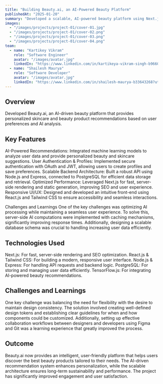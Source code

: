```yaml
---
title: "Building Beauty.ai, an AI-Powered Beauty Platform"
publishedAt: "2025-01-20"
summary: "Developed a scalable, AI-powered beauty platform using Next.js for front-end, Node.js for backend, and PostgreSQL for data storage, enabling personalized beauty recommendations."
images:
  - "/images/projects/project-01/cover-01.jpg"
  - "/images/projects/project-01/cover-02.png"
  - "/images/projects/project-01/cover-03.png"
  - "/images/projects/project-01/cover-04.png"
team:
  - name: "Kartikey Vikram"
    role: "Software Engineer"
    avatar: "/images/avatar.jpg"
    linkedIn: "https://www.linkedin.com/in/kartikeya-vikram-singh-b966071b3"
  - name: "Shailesh Maurya"
    role: "Software Developer"
    avatar: "/images/avatar.jpg"
    linkedIn: "https://www.linkedin.com/in/shailesh-maurya-b33643268?utm_source=share&utm_campaign=share_via&utm_content=profile&utm_medium=android_app"
---
```


## Overview

Developed Beauty.ai, an AI-driven beauty platform that provides personalized skincare and beauty product recommendations based on user preferences and AI analysis.

## Key Features

AI-Powered Recommendations: Integrated machine learning models to analyze user data and provide personalized beauty and skincare suggestions.
User Authentication & Profiles: Implemented secure authentication with OAuth and JWT, allowing users to create profiles and save preferences.
Scalable Backend Architecture: Built a robust API using Node.js and Express, connected to PostgreSQL for efficient data storage and retrieval.
Optimized Performance: Leveraged Next.js for fast, server-side rendering and static generation, improving SEO and user experience.
Responsive UI/UX: Designed and developed an intuitive front-end using React.js and Tailwind CSS to ensure accessibility and seamless interactions.

Challenges and Learnings
One of the key challenges was optimizing AI processing while maintaining a seamless user experience. To solve this, server-side AI computations were implemented with caching mechanisms, significantly improving response times. Additionally, designing a scalable database schema was crucial to handling increasing user data efficiently.

## Technologies Used

Next.js: For fast, server-side rendering and SEO optimization.
React.js & Tailwind CSS: For building a modern, responsive user interface.
Node.js & Express: For handling API requests and backend logic.
PostgreSQL: For storing and managing user data efficiently.
TensorFlow.js: For integrating AI-powered beauty recommendations.

## Challenges and Learnings

One key challenge was balancing the need for flexibility with the desire to maintain design consistency. The solution involved creating well-defined design tokens and establishing clear guidelines for when and how components could be customized. Additionally, setting up effective collaboration workflows between designers and developers using Figma and Git was a learning experience that greatly improved the process.


## Outcome
Beauty.ai now provides an intelligent, user-friendly platform that helps users discover the best beauty products tailored to their needs. The AI-driven recommendation system enhances personalization, while the scalable architecture ensures long-term sustainability and performance. The project has significantly improved engagement and user satisfaction.
